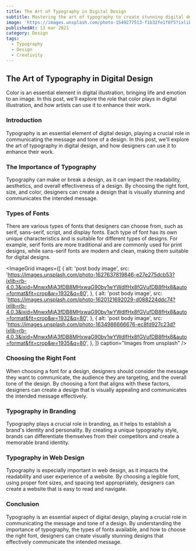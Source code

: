 ```yaml
---
title: The Art of Typography in Digital Design
subtitle: Mastering the art of typography to create stunning digital designs.
image: 'https://images.unsplash.com/photo-1549277513-f1b32fe1f8f5?ixlib=rb-4.0.3&ixid=MnwxMjA3fDB8MHxwaG90by1wYWdlfHx8fGVufDB8fHx8&auto=format&fit=crop&w=1800&q=80'
publishedAt: 13 mar 2021
category: Design
tags:
  - Typography
  - Design
  - Creativity
---
```


## The Art of Typography in Digital Design

Color is an essential element in digital illustration, bringing life and emotion to an image. In this post, we'll explore the role that color plays in digital illustration, and how artists can use it to enhance their work.

### Introduction

Typography is an essential element of digital design, playing a crucial role in communicating the message and tone of a design. In this post, we'll explore the art of typography in digital design, and how designers can use it to enhance their work.

### The Importance of Typography

Typography can make or break a design, as it can impact the readability, aesthetics, and overall effectiveness of a design. By choosing the right font, size, and color, designers can create a design that is visually stunning and communicates the intended message.

### Types of Fonts

There are various types of fonts that designers can choose from, such as serif, sans-serif, script, and display fonts. Each type of font has its own unique characteristics and is suitable for different types of designs. For example, serif fonts are more traditional and are commonly used for print designs, while sans-serif fonts are modern and clean, making them suitable for digital designs.

<ImageGrid
  images={[
    {
      alt: 'post body image',
      src: 'https://images.unsplash.com/photo-1627637819846-e27e275dcb53?ixlib=rb-4.0.3&ixid=MnwxMjA3fDB8MHxwaG90by1wYWdlfHx8fGVufDB8fHx8&auto=format&fit=crop&w=1932&q=80',
    },
    {
      alt: 'post body image',
      src: 'https://images.unsplash.com/photo-1620121692029-d088224ddc74?ixlib=rb-4.0.3&ixid=MnwxMjA3fDB8MHxwaG90by1wYWdlfHx8fGVufDB8fHx8&auto=format&fit=crop&w=1932&q=80',
    },
    {
      alt: 'post body image',
      src: 'https://images.unsplash.com/photo-1634986666676-ec8fd927c23d?ixlib=rb-4.0.3&ixid=MnwxMjA3fDB8MHxwaG90by1wYWdlfHx8fGVufDB8fHx8&auto=format&fit=crop&w=1935&q=80',
    },
  ]}
  caption="Images from unsplash"
/>

### Choosing the Right Font

When choosing a font for a design, designers should consider the message they want to communicate, the audience they are targeting, and the overall tone of the design. By choosing a font that aligns with these factors, designers can create a design that is visually appealing and communicates the intended message effectively.

### Typography in Branding

Typography plays a crucial role in branding, as it helps to establish a brand's identity and personality. By creating a unique typography style, brands can differentiate themselves from their competitors and create a memorable brand identity.

### Typography in Web Design

Typography is especially important in web design, as it impacts the readability and user experience of a website. By choosing a legible font, using proper font sizes, and spacing text appropriately, designers can create a website that is easy to read and navigate.

### Conclusion

Typography is an essential aspect of digital design, playing a crucial role in communicating the message and tone of a design. By understanding the importance of typography, the types of fonts available, and how to choose the right font, designers can create visually stunning designs that effectively communicate the intended message.
